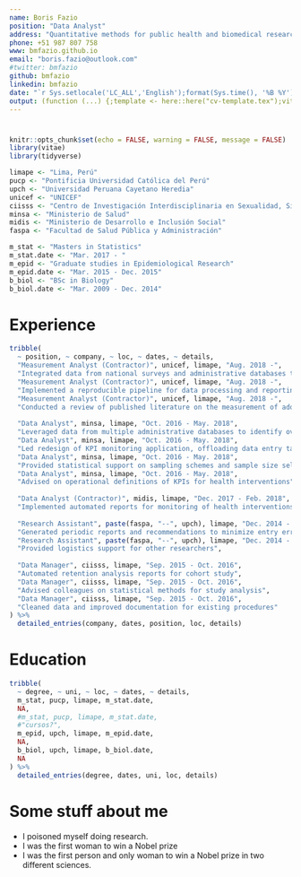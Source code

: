 ```yaml
---
name: Boris Fazio
position: "Data Analyst"
address: "Quantitative methods for public health and biomedical research"
phone: +51 987 807 758
www: bmfazio.github.io
email: "boris.fazio@outlook.com"
#twitter: bmfazio
github: bmfazio
linkedin: bmfazio
date: "`r Sys.setlocale('LC_ALL','English');format(Sys.time(), '%B %Y')`"
output: (function (...) {;template <- here::here("cv-template.tex");vitae::cv_document(..., template = template, citation_package = "biblatex",latex_engine = "xelatex")})
---
```


#

\begin{changemargin}{1.5cm}
asi que aqui podria hacer una gran descripcion de todos mis logros de la vida y etceras mas propicios de un junco talado en tropical meseta del olvido lejano
\end{changemargin}

```r
knitr::opts_chunk$set(echo = FALSE, warning = FALSE, message = FALSE)
library(vitae)
library(tidyverse)

limape <- "Lima, Perú"
pucp <- "Pontificia Universidad Católica del Perú"
upch <- "Universidad Peruana Cayetano Heredia"
unicef <- "UNICEF"
ciisss <- "Centro de Investigación Interdisciplinaria en Sexualidad, Sida y Sociedad"
minsa <- "Ministerio de Salud"
midis <- "Ministerio de Desarrollo e Inclusión Social"
faspa <- "Facultad de Salud Pública y Administración"

m_stat <- "Masters in Statistics"
m_stat.date <- "Mar. 2017 - "
m_epid <- "Graduate studies in Epidemiological Research"
m_epid.date <- "Mar. 2015 - Dec. 2015"
b_biol <- "BSc in Biology"
b_biol.date <- "Mar. 2009 - Dec. 2014"


```

# Experience

```r
tribble(
  ~ position, ~ company, ~ loc, ~ dates, ~ details,
  "Measurement Analyst (Contractor)", unicef, limape, "Aug. 2018 -",
  "Integrated data from national surveys and administrative databases to enable calculation of well-being indicators",
  "Measurement Analyst (Contractor)", unicef, limape, "Aug. 2018 -",
  "Implemented a reproducible pipeline for data processing and reporting",
  "Measurement Analyst (Contractor)", unicef, limape, "Aug. 2018 -",
  "Conducted a review of published literature on the measurement of adolescent well-being",
  
  "Data Analyst", minsa, limape, "Oct. 2016 - May. 2018",
  "Leveraged data from multiple administrative databases to identify over 100 000 children with incomplete anemia treatment",
  "Data Analyst", minsa, limape, "Oct. 2016 - May. 2018",
  "Led redesign of KPI monitoring application, offloading data entry tasks from our five person team to over 200 counterparts countrywide",
  "Data Analyst", minsa, limape, "Oct. 2016 - May. 2018",
  "Provided statistical support on sampling schemes and sample size selection for national surveys",
  "Data Analyst", minsa, limape, "Oct. 2016 - May. 2018",
  "Advised on operational definitions of KPIs for health interventions",
  
  "Data Analyst (Contractor)", midis, limape, "Dec. 2017 - Feb. 2018",
  "Implemented automated reports for monitoring of health interventions",
  
  "Research Assistant", paste(faspa, "--", upch), limape, "Dec. 2014 - Dec. 2016",
  "Generated periodic reports and recommendations to minimize entry errors for ongoing studies",
  "Research Assistant", paste(faspa, "--", upch), limape, "Dec. 2014 - Dec. 2016",
  "Provided logistics support for other researchers",
  
  "Data Manager", ciisss, limape, "Sep. 2015 - Oct. 2016",
  "Automated retention analysis reports for cohort study",
  "Data Manager", ciisss, limape, "Sep. 2015 - Oct. 2016",
  "Advised colleagues on statistical methods for study analysis",
  "Data Manager", ciisss, limape, "Sep. 2015 - Oct. 2016",
  "Cleaned data and improved documentation for existing procedures"
) %>% 
  detailed_entries(company, dates, position, loc, details)
```

# Education

```r
tribble(
  ~ degree, ~ uni, ~ loc, ~ dates, ~ details,
  m_stat, pucp, limape, m_stat.date,
  NA,
  #m_stat, pucp, limape, m_stat.date,
  #"cursos?",
  m_epid, upch, limape, m_epid.date,
  NA,
  b_biol, upch, limape, b_biol.date,
  NA
) %>% 
  detailed_entries(degree, dates, uni, loc, details)
```

# Some stuff about me

 * I poisoned myself doing research.
 * I was the first woman to win a Nobel prize
 * I was the first person and only woman to win a Nobel prize in two different sciences. 